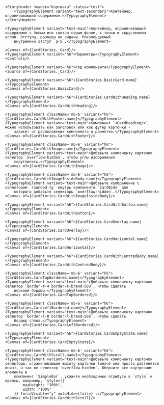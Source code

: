 
<Meta of={CardStories}/>
<Unstyled>

    <StoryHeader header="Карточка" status="test">
        <TypographyElement variant="text-secondary">Контейнер, ограничивающий содержимое.</TypographyElement>
    </StoryHeader>

    <TypographyElement variant="text-main">Контейнер, ограничивающий содержимое с белым или светло-серым фоном, с тенью и скруглением углов. Отступы, размеры не заданы. Рекомендуемый
        внутренний отступ `p-5`.</TypographyElement>

    <Canvas of={CardStories._Card}/>
    <TypographyElement variant="h6">Параметры</TypographyElement>
    <Controls/>

    <TypographyElement variant="h6">Код компонента</TypographyElement>
    <Source of={CardStories._Card}/>

    <TypographyElement variant="h6">{CardStories.BasicCard.name}</TypographyElement>
    <Canvas of={CardStories.BasicCard}/>

    <TypographyElement variant="h6">{CardStories.CardWithHeading.name}</TypographyElement>
    <Canvas of={CardStories.CardWithHeading}/>

    <TypographyElement className='mb-6' variant="h6">{CardStories.CardWithFooter.name}</TypographyElement>
    <TypographyElement variant="text-main">Компонент `<CardHeading/>` можно использовать как заголовок или как футер карточки -
        зависит от расположения компонента в разметке.</TypographyElement>
    <Canvas of={CardStories.CardWithFooter}/>

    <TypographyElement className='mb-6' variant="h6">{CardStories.CardWithImage.name}</TypographyElement>
    <TypographyElement variant="text-main">Добавьте компоненту карточки селектор `overflow-hidden`, чтобы углы изображения
        скруглились.</TypographyElement>
    <Canvas of={CardStories.CardWithImage}/>

    <TypographyElement className='mb-6' variant="h6">{CardStories.CardWithImageInsideBody.name}</TypographyElement>
    <TypographyElement variant="text-main">Добавьте изображение с селектором `rounded-lg` внутрь компонента `CardBody` для
        которого добавьте селекторы `overflow-hidden`.</TypographyElement>
    <Canvas of={CardStories.CardWithImageInsideBody}/>

    <TypographyElement variant="h6">{CardStories.CardWithButton.name}</TypographyElement>
    <Canvas of={CardStories.CardWithButton}/>

    <TypographyElement variant="h6">{CardStories.CardOverlay.name}</TypographyElement>
    <Canvas of={CardStories.CardOverlay}/>

    <TypographyElement variant="h6">{CardStories.CardHorizontal.name}</TypographyElement>
    <Canvas of={CardStories.CardHorizontal}/>

    <TypographyElement variant="h6">{CardStories.CardWithCentredBody.name}</TypographyElement>
    <Canvas of={CardStories.CardWithCentredBody}/>

    <TypographyElement className='mb-6' variant="h6">{CardStories.CardTopBordered.name}</TypographyElement>
    <TypographyElement variant="text-main">Добавьте компоненту карточки селектор `border-t-4 border-t-brand-500`, чтобы сделать
        верхний бордюр.</TypographyElement>
    <Canvas of={CardStories.CardTopBordered}/>

    <TypographyElement className='mb-6' variant="h6">{CardStories.CardLeftBordered.name}</TypographyElement>
    <TypographyElement variant="text-main">Добавьте компоненту карточки селектор `border-l-8 border-l-brand-500`, чтобы сделать
        бордюр слева.</TypographyElement>
    <Canvas of={CardStories.CardLeftBordered}/>

    <TypographyElement variant="h6">{CardStories.CardEmptyState.name}</TypographyElement>
    <Canvas of={CardStories.CardEmptyState}/>

    <TypographyElement className='mb-6' variant="h6">{CardStories.CardWithScroll.name}</TypographyElement>
    <TypographyElement variant="text-main">Добавьте компоненту карточки селекторы, ограничивающие высоту карточки (иначе она просто растянется вниз), а так же селектор `overflow-hidden`. Оберните все внутренние элементы в
        компонент `SimpleBar`, укажите необходимые атрибуты в `style` и пропсы, например, `style={{
            maxHeight: "100%",
            width: "100%"
        }} forceVisible="y" autoHide={false}`.</TypographyElement>
    <Canvas of={CardStories.CardWithScroll}/>

</Unstyled>